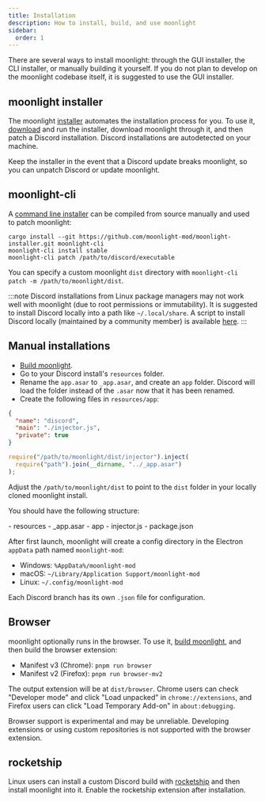 ```yaml
---
title: Installation
description: How to install, build, and use moonlight
sidebar:
  order: 1
---
```


There are several ways to install moonlight: through the GUI installer, the CLI installer, or manually building it yourself. If you do not plan to develop on the moonlight codebase itself, it is suggested to use the GUI installer.

## moonlight installer

The moonlight [installer](https://github.com/moonlight-mod/moonlight-installer) automates the installation process for you. To use it, [download](https://github.com/moonlight-mod/moonlight-installer/releases/latest) and run the installer, download moonlight through it, and then patch a Discord installation. Discord installations are autodetected on your machine.

Keep the installer in the event that a Discord update breaks moonlight, so you can unpatch Discord or update moonlight.

## moonlight-cli

A [command line installer](https://github.com/moonlight-mod/moonlight-installer/tree/main/crates/moonlight-cli) can be compiled from source manually and used to patch moonlight:

```shell
cargo install --git https://github.com/moonlight-mod/moonlight-installer.git moonlight-cli
moonlight-cli install stable
moonlight-cli patch /path/to/discord/executable
```

You can specify a custom moonlight `dist` directory with `moonlight-cli patch -m /path/to/moonlight/dist`.

:::note
Discord installations from Linux package managers may not work well with moonlight (due to root permissions or immutability). It is suggested to install Discord locally into a path like `~/.local/share`. A script to install Discord locally (maintained by a community member) is available [here](https://gist.github.com/maddymeows/6af1a5d5a870c13b7b159c4463edee70).
:::

## Manual installations

- [Build moonlight](/dev/setup).
- Go to your Discord install's `resources` folder.
- Rename the `app.asar` to `_app.asar`, and create an `app` folder. Discord will load the folder instead of the `.asar` now that it has been renamed.
- Create the following files in `resources/app`:

```json title="package.json"
{
  "name": "discord",
  "main": "./injector.js",
  "private": true
}
```

```js title="injector.js"
require("/path/to/moonlight/dist/injector").inject(
  require("path").join(__dirname, "../_app.asar")
);
```

Adjust the `/path/to/moonlight/dist` to point to the `dist` folder in your locally cloned moonlight install.

You should have the following structure:

<FileTree>
- resources
  - _app.asar
  - app
    - injector.js
    - package.json
</FileTree>

After first launch, moonlight will create a config directory in the Electron `appData` path named `moonlight-mod`:

- Windows: `%AppData%/moonlight-mod`
- macOS: `~/Library/Application Support/moonlight-mod`
- Linux: `~/.config/moonlight-mod`

Each Discord branch has its own `.json` file for configuration.

## Browser

moonlight optionally runs in the browser. To use it, [build moonlight](/dev/setup), and then build the browser extension:

- Manifest v3 (Chrome): `pnpm run browser`
- Manifest v2 (Firefox): `pnpm run browser-mv2`

The output extension will be at `dist/browser`. Chrome users can check "Developer mode" and click "Load unpacked" in `chrome://extensions`, and Firefox users can click "Load Temporary Add-on" in `about:debugging`.

Browser support is experimental and may be unreliable. Developing extensions or using custom repositories is not supported with the browser extension.

## rocketship

Linux users can install a custom Discord build with [rocketship](https://github.com/moonlight-mod/rocketship) and then install moonlight into it. Enable the rocketship extension after installation.
